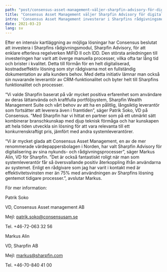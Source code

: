 ```yaml
---
path: "post/consensus-asset-management-väljer-sharpfin-advisory-för-digitalisering-av-sina-kyc-processer"
title: "Consensus Asset Management väljer Sharpfin Advisory för digitalisering av sina KYC-processer"
intro: 'Consensus Asset Management investerar i Sharpfins rådgivningsmodul för att digitalisera rådgivningsdokumentation samt för att höja kvaliteten och öka graden av regelefterlevnad i sina kundkännedomsprocesser.'
date: 2021-03-23
lang: sv
---
```

Efter en intensiv kartläggning av möjliga lösningar har Consensus beslutat att investera i Sharpfins rådgivningsmodul, Sharpfin Advisory, för att enklare efterleva regelverken MiFID II och IDD. Den största anledningen till investeringen har varit att överge manuella processer, vilka ofta tar lång tid och brister i kvalitet. Detta till förmån för en helt digitaliserad, kostnadseffektiv lösning som styr rådgivarna mot en fullständig dokumentation av alla kunders behov. Med detta initiativ lämnar man också sin nuvarande leverantör av CRM-funktionalitet och byter helt till Sharpfins funktionalitet och processer.


“Vi valde Sharpfin baserat på vår mycket positiva erfarenhet som användare av deras lättanvända och kraftfulla portföljsystem, Sharpfin Wealth Management Suite och vårt behov av att ha en pålitlig, långsiktig leverantör som fortsätter att leverera även i framtiden”, säger Patrik Soko, VD på Consensus. ”Med Sharpfin har vi hittat en partner som på ett utmärkt sätt kombinerar branschkunskap med djup teknisk förmåga och har kunskapen att hela tiden utveckla sin lösning för att vara relevanta till ett konkurrenskraftigt pris, jämfört med andra systemleverantörer.


“Vi är mycket glada att Consensus Asset Management, en av de mer renommerade värdepappersbolagen i Norden, har valt Sharpfin Advisory för digitalisering av sina nykunds- och rådgivningsprocesser”, säger Markus Alin, VD för Sharpfin. ”Det är också fantastiskt roligt när man som systemleverantör får så översvallande positiv återkoppling ifrån användarna av systemet. Enligt en rådgivare som jag har varit i kontakt med är effektivitetsvinsten mer än 75% med användningen av Sharpfins lösning gentemot tidigare processer.”, avslutar Markus.


För mer information:


Patrik Soko

VD, Consensus Asset management AB

Mejl: patrik.soko@consensusam.se

Tel. +46-72-063 32 56



Markus Alin

VD, Sharpfin AB

Mejl: markus@sharpfin.com

Tel. +46-70-840 41 00
